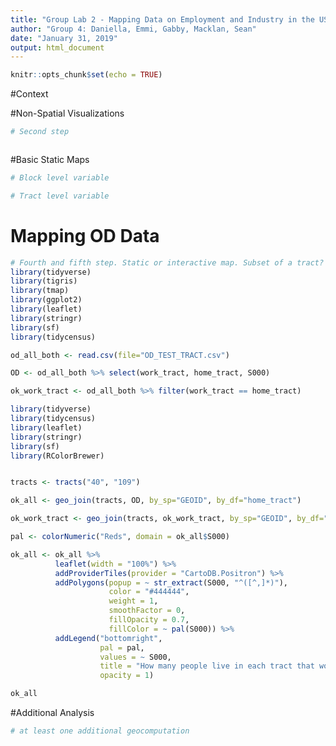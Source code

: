 ```yaml
---
title: "Group Lab 2 - Mapping Data on Employment and Industry in the US"
author: "Group 4: Daniella, Emmi, Gabby, Macklan, Sean"
date: "January 31, 2019"
output: html_document
---
```


```r
knitr::opts_chunk$set(echo = TRUE)
```

#Context

<!-- EMMI: Discussion about errors in census data-->
<!-- Why our area is of particular interest-->
<!--Need to describe main findings when we're done with everything else.-->

#Non-Spatial Visualizations

```r
# Second step



```

#Basic Static Maps

```r
# Block level variable
```

```r
# Tract level variable
```

# Mapping OD Data

```r
# Fourth and fifth step. Static or interactive map. Subset of a tract? Two layers
library(tidyverse)
library(tigris)
library(tmap)
library(ggplot2)
library(leaflet)
library(stringr)
library(sf)
library(tidycensus)

od_all_both <- read.csv(file="OD_TEST_TRACT.csv")

OD <- od_all_both %>% select(work_tract, home_tract, S000)

ok_work_tract <- od_all_both %>% filter(work_tract == home_tract)

library(tidyverse)
library(tidycensus)
library(leaflet)
library(stringr)
library(sf)
library(RColorBrewer)


tracts <- tracts("40", "109")

ok_all <- geo_join(tracts, OD, by_sp="GEOID", by_df="home_tract")

ok_work_tract <- geo_join(tracts, ok_work_tract, by_sp="GEOID", by_df="home_tract")

pal <- colorNumeric("Reds", domain = ok_all$S000)

ok_all <- ok_all %>%
          leaflet(width = "100%") %>%
          addProviderTiles(provider = "CartoDB.Positron") %>%
          addPolygons(popup = ~ str_extract(S000, "^([^,]*)"),
                      color = "#444444",
                      weight = 1,
                      smoothFactor = 0,
                      fillOpacity = 0.7,
                      fillColor = ~ pal(S000)) %>%
          addLegend("bottomright", 
                    pal = pal, 
                    values = ~ S000,
                    title = "How many people live in each tract that work in tract: 40109108601",
                    opacity = 1)


```

```r

ok_all


```

#Additional Analysis
```r
# at least one additional geocomputation
```

